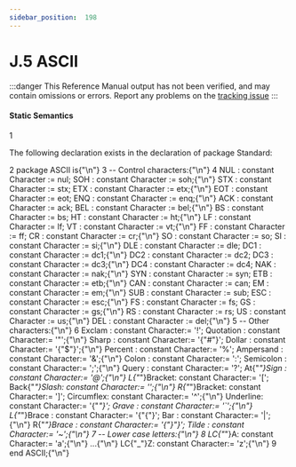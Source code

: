 ```yaml
---
sidebar_position:  198
---
```


# J.5 ASCII

:::danger
This Reference Manual output has not been verified,
and may contain omissions or errors.
Report any problems on the [tracking issue](https://github.com/ada-lang-io/ada-lang-io/issues/20)
:::



#### Static Semantics

<MarginText>1</MarginText>
<p>The following declaration exists in the declaration of package Standard: <br /></p>

<MarginText>2</MarginText>
<CodeBlock language="ada">
package ASCII is{"\n"}
<MarginText>3</MarginText>
  --  Control characters:{"\n"}
<MarginText>4</MarginText>
  NUL   : constant Character := nul; 	SOH   : constant Character := soh;{"\n"}  STX   : constant Character := stx; 	ETX   : constant Character := etx;{"\n"}  EOT   : constant Character := eot; 	ENQ   : constant Character := enq;{"\n"}  ACK   : constant Character := ack; 	BEL   : constant Character := bel;{"\n"}  BS    : constant Character := bs; 	HT    : constant Character := ht;{"\n"}  LF    : constant Character := lf; 	VT    : constant Character := vt;{"\n"}  FF    : constant Character := ff; 	CR    : constant Character := cr;{"\n"}  SO    : constant Character := so; 	SI    : constant Character := si;{"\n"}  DLE   : constant Character := dle; 	DC1   : constant Character := dc1;{"\n"}  DC2   : constant Character := dc2; 	DC3   : constant Character := dc3;{"\n"}  DC4   : constant Character := dc4; 	NAK   : constant Character := nak;{"\n"}  SYN   : constant Character := syn; 	ETB   : constant Character := etb;{"\n"}  CAN   : constant Character := can; 	EM    : constant Character := em;{"\n"}  SUB   : constant Character := sub; 	ESC   : constant Character := esc;{"\n"}  FS    : constant Character := fs; 	GS    : constant Character := gs;{"\n"}  RS    : constant Character := rs; 	US    : constant Character := us;{"\n"}  DEL   : constant Character := del;{"\n"}
<MarginText>5</MarginText>
  -- Other characters:{"\n"}
<MarginText>6</MarginText>
  Exclam   : constant Character:= '!';	Quotation : constant Character:= '"';{"\n"}  Sharp    : constant Character:= '{"#"}';	Dollar    : constant Character:= '{"$"}';{"\n"}  Percent  : constant Character:= '%';	Ampersand : constant Character:= '&';{"\n"}  Colon    : constant Character:= ':';	Semicolon : constant Character:= ';';{"\n"}  Query    : constant Character:= '?';	At{"_"}Sign   : constant Character:= '@';{"\n"}  L{"_"}Bracket: constant Character:= '[';	Back{"_"}Slash: constant Character:= '\';{"\n"}  R{"_"}Bracket: constant Character:= ']';	Circumflex: constant Character:= '^';{"\n"}  Underline: constant Character:= '{"_"}';	Grave     : constant Character:= '`';{"\n"}  L{"_"}Brace  : constant Character:= '{"{"}';	Bar       : constant Character:= '|';{"\n"}  R{"_"}Brace  : constant Character:= '{"}"}';	Tilde     : constant Character:= '~';{"\n"}
<MarginText>7</MarginText>
  -- Lower case letters:{"\n"}
<MarginText>8</MarginText>
  LC{"_"}A: constant Character:= 'a';{"\n"}  ...{"\n"}  LC{"_"}Z: constant Character:= 'z';{"\n"}
<MarginText>9</MarginText>
end ASCII;{"\n"}

</CodeBlock>
